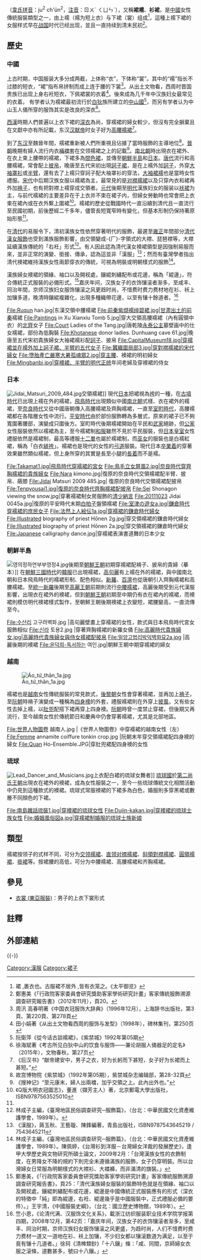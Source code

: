 {{Refimprove|time=2015-05-27T21:10:38+00:00}}
'''{{ruby|襦|rú}}{{ruby|裙|qún}}'''（[[韋氏拼音|韋氏拼音]]：ju<sup>2</sup> ch'ün<sup>2</sup>，[[注音|注音]]：ㄖㄨˊ ㄑㄩㄣˊ），又稱'''裙襦'''、'''衫裙'''，是[[中國|中國]]女性傳統服裝類型之一，由上襦（襦为短上衣）与下裙（裳）组成<ref>裙 ,裹衣也。古服裙不居外 ,皆有衣笼之。《太平御览》</ref>，這種上襦下裙的女服样式早在[[战国|战国]]时代已经出现，並且一直持续到清末民初<ref>鄭惠美《「行政院客家委員會研究獎助客家學術研究計畫」客家傳統服飾溯源調查研究報告書》（2012年11月），頁20。</ref>。

==歷史==
===中國===
上古时期，中国服装大多分成两截，上体称“衣”，下体称“裳”。其中的“襦”指长不过膝的短衣，“裙”指布帛拼制而成上连于腰的下裳<ref>周汛 高春明著《中国衣冠服饰大辞典》（1996年12月），上海辞书出版社，第3頁、第220頁、第278頁</ref>。从出土文物看，西周时晋国贵族已出现上身右衽短衣，下佩裙裳的衣着<ref>田小娟著《从出土文物看西周的服饰与发型》（1998年），碑林集刊，第250页</ref>。後來成為几千年中汉族妇女最常见的衣着。
有学者认为襦裙最初流行於[[白狄|白狄]]族所建立的[[中山國|中山國]]<ref>阮衛萍《從今话古談襦裙》，《紫禁城》1992年第05期</ref>，而另有学者认为中山玉人俑所穿的服饰其实是改良的深衣<ref>徐海斌著《考古所见白狄中山的饮食与服饰——兼论胡服人俑器足的定名》（2015年），文物春秋，第27页</ref>。

[[西漢|西漢]]時期人們普遍以上衣下裙的[[深衣|深衣]]為尚，穿襦裙的婦女較少，但沒有完全摒棄且在文獻中亦有所記載，东汉[[汉献帝|汉献帝]]时女子好为[[高腰襦裙|高腰襦裙]]<ref>《后汉书》“献帝建安中，男子之衣，好为长躬而下甚短，女子好为长裙而上甚短。”</ref>。

到了[[东汉|东汉]]至魏晉年間，襦裙重新被人們所重視且佔據了當時服飾的主導地位<ref name="紫禁城">故宫博物院《紫禁城》（1992年第05期），紫禁城杂志编辑部，第28-32頁</ref>。[[晉朝|晉朝]]晚期有婦人流行内衣[[裲襠|裲襠]]套在交领襦裙之上的記載<ref>《搜神记》“至元康末，婦人出兩襠，加乎交領之上。此內出外也。”</ref>。[[南北朝|南北朝]]時出現衣在裙外、在衣上束上腰帶的襦裙，下裙多為[[間色裙|間色裙]]，並傳至[[朝鮮半島|朝鮮半島]]和[[日本|日本]]。[[唐代|唐代]]流行{{link-en|齊胸襦裙|Qixiong ruqun}}和高腰襦裙，常會配上[[披帛|披帛]]，晚唐至五代宋初出現[[訶子裙|訶子裙]]，是在上襦外加[[訶子_(服裝)|訶子]]，外穿[[大袖罩衫|大袖罩衫]]或[[半臂|半臂]]，還有去了上襦只穿訶子配大袖罩衫的穿法，[[大袖裙襦|大袖裙襦]]也是當時女性禮服。[[宋代|宋代]]中后期汉族女服以襦裙為主，最常見的是[[对襟襦裙|对襟襦裙]]以及只穿內衣和裙再外加[[褙子|褙子]]，也有把對襟上襦穿成交領者。[[元代|元代]]後期至[[明代|明代]]漢族妇女的服装以[[袄裙|袄裙]]为主，与前代襦裙的主要差异在于上衣并不束在裙子内，但婦女勞動時也常會把上衣束在裙內或在衣外繫上圍裙<ref>《Q版大明衣冠圖志》，董進（擷芳主人）著，北京郵電大學出版社，ISBN9787563525010</ref>。襦裙的歷史從戰國時代一直沿續到清代且一直流行至民國初期，前後歷經二千多年，儘管長短寬窄時有變化，但基本形制仍保持著原始形態<ref name="紫禁城"/>。

在[[清代|清代]]的易服令下，清初漢族女性依然穿著明代的服飾，最遲至[[雍正|雍正]]年間部分[[清朝服飾#漢女服飾|清代漢女服飾]]也受到滿族服飾影響，由交領變成-{厂}-字領式的大襟、琵琶襟等，大襟延續漢族傳統的「右衽」形式<ref>林成子主編，《臺灣地區民俗調查研究─服飾篇》，（台北：中華民國文化資產維護學會，1989年）。</ref>。有人因此認為清代漢女襖裙領型是因強制易服而來，並非正常的演變、銜接、傳承，認為這並非「漢服」<ref>《漢服》，蔣玉秋、王藝璇、陳鋒編著，青島出版社，ISBN9787543645219 / 7543645211</ref>；然而有臺灣學者指出清代襖裙維持漢族女性兩節穿衣的傳統，可視為明裝或明朝樣式的服飾<ref>林成子主編，《臺灣地區民俗調查研究─服飾篇》，（台北：中華民國文化資產維護學會，1989年）。陳佩婷，《台灣衫到洋服－台灣婦女洋裁的發展歷史》，逢甲大學歷史與文物研究所碩士論文，2009年2月：「台灣漢族女性的衣飾制度，在男降女不降的規約下則完全未遵循滿族的服飾，女子仍穿明裝。所以台灣婦女日常服為明朝樣式的大襟衫、大襠褲，而非滿清的旗裝。」</ref>。

漢族婦女襖裙的領緣、袖口以及開衩處，鑲緄刺繡配布或花邊，稱為「緄邊」，符合傳統正式服裝的必備形式。<ref>鄭惠美，《「行政院客家委員會研究獎助客家學術研究計畫」客家傳統服飾溯源調查研究報告書》，頁25：「清代漢族婦女服裝的裝飾特色就是在領緣、袖口以及開衩處，鑲緄刺繡配布或花邊，緄邊是中國傳統正式服裝應有的形式（深衣的特徵中「純」即為緄邊，右衽、緄邊幾乎是中國服裝中，正式禮服必備的要件）。」王宇清，《中國服裝史綱》，（台北：國立歷史博物館，1989年）。</ref>嘉庆年间，汉族女子的衣饰镶滚者渐多，至咸丰、同治年間，京师汉族妇女服饰镶滚之风更趋时尚，不惜费时费力费材地在衫、袄上加镶多道，晚清時鑲緄複雜化，出現多種織帶花邊，以至有镶十餘道者。<ref>竺小恩，《论清代满、汉服饰文化关系》，載浙江纺织服装职业技术学院学报第四期，2008年12月，第42页：「嘉庆年间，汉族女子的衣饰镶滚者渐多，至咸丰、同治时期，京师汉族妇女服饰镶滚之风更盛，为趋时尚，人们不惜费时费力费材一道又一道地在衫、袄上加镶，不少妇女都以镶滚数道为满足，以至于竟有镶十几道者。」徐珂《清椑類鈔》「十八鑲」條：「咸、同間，京師婦女衣服之滚條，道數甚多，號曰十八鑲。」</ref>
<gallery>
File:Ruqun han.jpg|东漢交領中腰襦裙
File:前秦紫缬襦绯碧裙.jpg|甘肃出土的[[前秦|前秦]]襦裙
File:Paintings in Xu Xianxiu Tomb 5.jpg|穿大交領高腰襦裙（內有圓領中衣）的[[北齊|北齊]]女子
File:Court Ladies of the Tang.jpg|唐乾陵[[永泰公主|永泰公主]]墓壁画中的仕女襦裙，部份為低胸裝
File:Khotanese donor ladies. Dunhuang cave 61.jpg|晚唐至五代宋初貴族婦女大袖裙襦衫配[[訶子_(服裝)|訶子]]、披帛
File:CapitalMuseum18.jpg|穿襦裙並在襦外加上訶子裙、半臂的五代女子
File:蠶織圖局部3.jpg|穿對襟襦裙的宋代婦女
File:墮胎產亡嚴寒大暑孤魂眾2.jpg|穿[[主腰|主腰]]、襖裙的明初婦女
File:Mingbanbi.jpg|穿襖裙、半臂的明代[[正统_(年号)|正统]]年间老婦及穿襖裙的侍女
</gallery>

===日本===
{{Unreferenced section|time=2015-05-27T21:10:01+00:00}}
[[File:Jidai_Matsuri_2009_484.jpg|thumb]]交領襦裙]]
現代[[日本|日本]]把裙視為[[袴_(和服)|袴]]的一種，在[[古墳時代|古墳時代]]已出現上襦在外的襦裙，[[飛鳥時代|飛鳥時代]]出現類似中國[[南北朝|南北朝]]式樣、衣在裙外的襦裙，至[[奈良時代|奈良時代]]又從中國唐朝傳入高腰襦裙及齊胸襦裙，一直至[[室町時代|室町時代]]，高腰襦裙都在各階層女性中流行。[[平安時代|平安時代]]由於部份服飾轉為多層式，原來的裙子已不夠寬圍著腰部，演變成只圍後方。室町時代後期襦裙開始在平民和[[武家|武家]]絕跡，但[[公家|公家]]女性服裝依然以襦裙為主，至今襦裙制[[和服|和服]]雖然不見於平民服裝，但[[日本皇室|日本皇室]]女性禮服依然是襦裙制，最高等禮服[[十二單|十二單]]也屬於襦裙制，而[[巫女|巫女]]的服裝也是白襦紅裙，稱為「白衣[[緋袴|緋袴]]」。襦裙也是現代的女性的[[日本弓道|弓道]]服裝。現代日本[[卒業着|卒業着]]的穿著效果雖然類似襦裙，但上身所穿的其實是長至小腿的[[長着|長着]]而不是襦。
<gallery>
File:Takamat1.jpg|飛鳥時代穿襦裙的宮女
File:鳥毛立女屏風2.jpg|奈良時代穿齊胸襦裙的貴族婦女
File:Nara kimono.jpg|復原的奈良時代交領襦裙配半臂、披帛、蔽膝
File:Jidai Matsuri 2009 485.jpg| 復原的奈良時代交領襦裙配披帛
File:Tenpyousai1.jpg|復原的奈良時代齊胸襦裙配披帛
File:Sei Shonagon viewing the snow.jpg|穿著襦裙制女房服飾的[[清少納言|清少納言]]
File:20111023 Jidai 0045a.jpg|復原的平安時代末期[[白拍子|白拍子]]盤領襦裙
File:室津の遊女a.jpg|鎌倉時代穿襦裙的庶民女子
File:法然上人絵伝1a.jpg|穿襦裙的鎌倉時代婦女
File:Illustrated biography of priest Hōnen 2g.jpg|穿交領襦裙的鎌倉時代婦女
File:Illustrated biography of priest Hōnen 2a.jpg|穿交領襦裙的鎌倉時代婦女
File:Japanese calligraphy dance.jpg|穿襦裙表演書道舞的日本少女
</gallery>

===朝鮮半島===
[[File:영의정하연부부영정4.jpg|thumb]]後期至[[朝鮮王朝|朝鮮王朝]]初期穿襦裙配褙子、披帛的貴婦（摹本）]]
在[[朝鮮三國時代|朝鮮三國時代]]的[[韓服|韓服]]已出現襦裙，[[高句麗|高句麗]]有上襦在外的襦裙，與中國南北朝和日本飛鳥時代的襦裙形制、配色相似。[[新羅|新羅]]、[[百濟|百濟]]也從唐朝引入齊胸襦裙和高腰襦裙。至[[統一新羅|統一新羅]]後期至[[高麗王朝|高麗王朝]]前期則流行[[中腰襦裙|中腰襦裙]]，高麗後期受到元代漢服影響，出現衣在裙外的襖裙，但到[[朝鮮王朝|朝鮮王朝]]初期至中期仍有衣在裙內的襦裙，而襖裙則模仿明代襖裙樣式製作，至朝鮮王朝後期襖裙上衣變短，裙腰變高，一直流傳至今。
<gallery>
File:수산리 고구려벽화.jpg |高句麗壁畫上穿襦裙的女性，款式與日本飛鳥時代宮女服飾相似
File:신라 토용2.jpg |穿著齊胸襦裙的新羅女俑
File:高麗時代貴族婦女.jpg|高麗時代貴族婦女與侍女襦裙配披帛
File:밀양고법리박익벽화묘2a.jpg |高麗後期的襖裙
File:윤덕희-독서하는 여인.jpg|朝鮮王朝中期穿襦裙的婦女
</gallery>

===越南===
[[File:Áo_tứ_thân_1a.jpg|thumb]]

襦裙也是[[越南|越南]]女性傳統服裝的常見款式，[[後黎朝|後黎朝]]女性會穿著襦裙，並再加上[[褙子|褙子]]，至[[阮朝|阮朝]]時褙子演變成一種稱為[[四身襖|四身襖]]的外套，禮服襦裙則在外穿上[[披風|披風]]，又有些女性去掉上襦，以[[肚兜|肚兜]]配搭下裙再穿上四身襖。[[阮朝|阮朝]]時曾一度禁止穿裙，但後期又再流行，至今越南女性於傳統節日和慶典中仍會穿著襦裙，尤其是北部地區。

<gallery>
File:世界人物圖卷 越南人.jpg |《世界人物圖卷》中穿襦裙的越南女性（左）
File:Femme annamite coiffure tonkin crop.jpg |阮朝末年穿交領襦裙配四身襖的婦女
File:Quan Ho-Ensemble.JPG|穿肚兜裙配四身襖的女性

</gallery>

===琉球===
[[File:Lead_Dancer_and_Musicians.jpg|thumb]]上衣配白裙的琉球女舞者]]
[[琉球國|琉球國]]於[[第二尚氏王朝|第二尚氏王朝]]出現衣在裙外的襖裙，成為女性服裝之一，至今一些琉球傳統文化相關活動中仍見到這種款式的襖裙。琉球式常服襖裙的下裙多為白色，婚服則多穿黑裙或數層不同顏色的下裙。

<gallery>
File:南島雜話琉裝1.jpg|穿襖裙的琉球女性
File:Dujin-kakan.jpg|穿襖裙的琉球士族女性
File:婚姻風俗図a.jpg|穿襦裙制婚服的琉球士族[[新娘|新娘]]
</gallery>

==類型==

襦裙按领子的式样不同，可分为[[交领襦裙|交领襦裙]]、[[直领对襟襦裙|直领对襟襦裙]]、[[斜領對襟襦裙|斜領對襟襦裙]]、[[圓領襦裙|圓領襦裙]]、[[褂裙|褂裙]]等。按裙腰的高低，可分为中腰襦裙、高腰襦裙和齐胸襦裙。
== 參見 ==
*[[衣裳_(東亞服裝)|衣裳 (東亞服裝)]]：男子的上衣下裳形式

== 註釋 ==
{{reflist|2}}

== 外部連結 ==

{{-}}
[[Category:漢服|Category:漢服]]
[[Category:裙子|Category:裙子]]